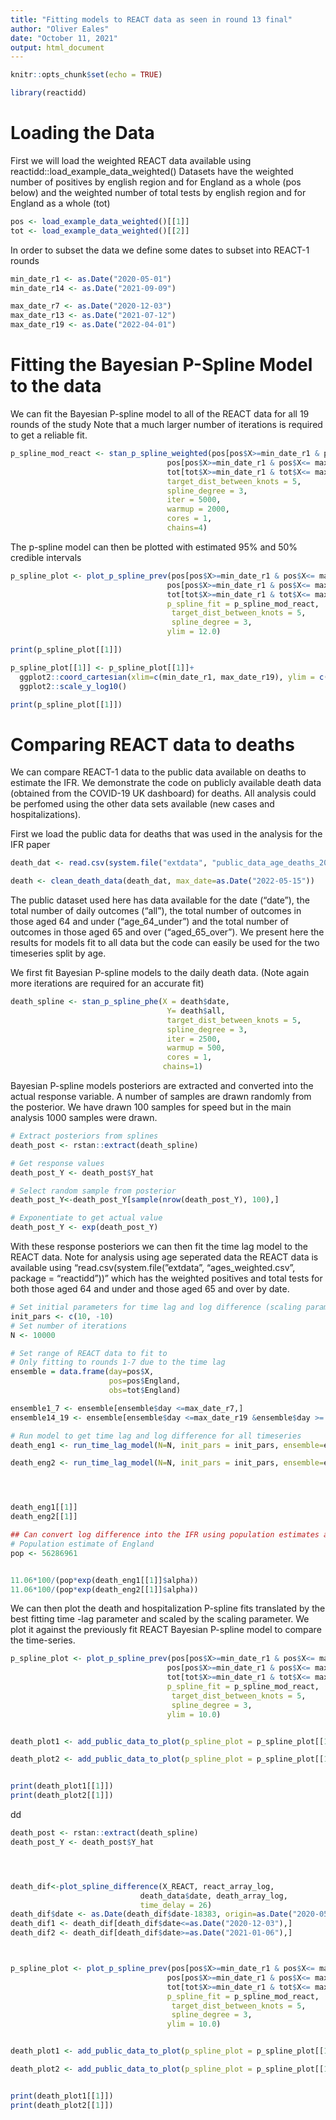 ```yaml
---
title: "Fitting models to REACT data as seen in round 13 final"
author: "Oliver Eales"
date: "October 11, 2021"
output: html_document
---
```


```r
knitr::opts_chunk$set(echo = TRUE)
```

```r
library(reactidd)
```

# Loading the Data
First we will load the weighted REACT data available using reactidd::load_example_data_weighted() 
Datasets have the weighted number of positives by english region and for England as a whole (pos below)
and the weighted number of total tests by english region and for England as a whole (tot)

```r
pos <- load_example_data_weighted()[[1]]
tot <- load_example_data_weighted()[[2]]
```

In order to subset the data we define some dates to subset into REACT-1 rounds
```r
min_date_r1 <- as.Date("2020-05-01")
min_date_r14 <- as.Date("2021-09-09")

max_date_r7 <- as.Date("2020-12-03")
max_date_r13 <- as.Date("2021-07-12")
max_date_r19 <- as.Date("2022-04-01")
```



# Fitting the Bayesian P-Spline Model to the data
We can fit the Bayesian P-spline model to all of the REACT data for all 19 rounds of the study
Note that a much larger number of iterations is required to get a reliable fit.

```r
p_spline_mod_react <- stan_p_spline_weighted(pos[pos$X>=min_date_r1 & pos$X<= max_date_r19,]$X,
                                   pos[pos$X>=min_date_r1 & pos$X<= max_date_r19,]$England,
                                   tot[tot$X>=min_date_r1 & tot$X<= max_date_r19,]$England,
                                   target_dist_between_knots = 5,
                                   spline_degree = 3,
                                   iter = 5000,
                                   warmup = 2000,
                                   cores = 1,
                                   chains=4)


```




The p-spline model can then be plotted with estimated 95% and 50% credible intervals
```r
p_spline_plot <- plot_p_spline_prev(pos[pos$X>=min_date_r1 & pos$X<= max_date_r19,]$X,
                                   pos[pos$X>=min_date_r1 & pos$X<= max_date_r19,]$England,
                                   tot[tot$X>=min_date_r1 & tot$X<= max_date_r19,]$England,
                                   p_spline_fit = p_spline_mod_react, 
                                    target_dist_between_knots = 5,
                                    spline_degree = 3,
                                   ylim = 12.0)

print(p_spline_plot[[1]])

p_spline_plot[[1]] <- p_spline_plot[[1]]+
  ggplot2::coord_cartesian(xlim=c(min_date_r1, max_date_r19), ylim = c(0.01,10))+
  ggplot2::scale_y_log10()

print(p_spline_plot[[1]])


```

# Comparing REACT data to deaths 
We can compare REACT-1 data to the public data available on deaths to estimate the IFR. 
We demonstrate the code on publicly available death data (obtained from the COVID-19 UK dashboard) for deaths. All analysis could be perfomed using the other data sets available (new cases and hospitalizations).

First we load the public data for deaths that was used in the analysis for the IFR paper

```r
death_dat <- read.csv(system.file("extdata", "public_data_age_deaths_2022-05-20.csv", package = "reactidd"))

death <- clean_death_data(death_dat, max_date=as.Date("2022-05-15"))

```

The public dataset used here has data available for the date ("date"), the total number of daily outcomes ("all"), the total number of outcomes in those aged 64 and under ("age_64_under")  and the total number of outcomes in those aged 65 and over ("aged_65_over"). 
We present here the results for models fit to all data but the code can easily be used for the two timeseries split by age.

We first fit Bayesian P-spline models to the daily death data. (Note again more iterations are required for an accurate fit)

```r
death_spline <- stan_p_spline_phe(X = death$date,
                                   Y= death$all,
                                   target_dist_between_knots = 5,
                                   spline_degree = 3,
                                   iter = 2500,
                                   warmup = 500,
                                   cores = 1,
                                  chains=1)


```

Bayesian P-spline models posteriors are extracted and converted into the actual response variable. A number of samples are drawn randomly from the posterior. We have drawn 100 samples for speed but in the main analysis 1000 samples were drawn.
```r

# Extract posteriors from splines
death_post <- rstan::extract(death_spline)

# Get response values
death_post_Y <- death_post$Y_hat

# Select random sample from posterior
death_post_Y<-death_post_Y[sample(nrow(death_post_Y), 100),]

# Exponentiate to get actual value
death_post_Y <- exp(death_post_Y)
```

With these response posteriors we can then fit the time lag model to the REACT data. Note for analysis using age seperated data the REACT data is available using "read.csv(system.file("extdata", "ages_weighted.csv", package = "reactidd"))" which has the weighted positives and total tests for both those aged 64 and under and those aged 65 and over by date.

```r

# Set initial parameters for time lag and log difference (scaling parameter)
init_pars <- c(10, -10)
# Set number of iterations 
N <- 10000

# Set range of REACT data to fit to
# Only fitting to rounds 1-7 due to the time lag
ensemble = data.frame(day=pos$X,
                      pos=pos$England,
                      obs=tot$England)

ensemble1_7 <- ensemble[ensemble$day <=max_date_r7,]
ensemble14_19 <- ensemble[ensemble$day <=max_date_r19 &ensemble$day >= min_date_r14,]

# Run model to get time lag and log difference for all timeseries
death_eng1 <- run_time_lag_model(N=N, init_pars = init_pars, ensemble=ensemble1_7,  dates=death$date , ENG = death_post_Y, burnin=2000,name="All", rounds = "Rounds 1-7", data_source = "Deaths")

death_eng2 <- run_time_lag_model(N=N, init_pars = init_pars, ensemble=ensemble14_19,  dates=death$date , ENG = death_post_Y, burnin=2000,name="All", rounds = "Rounds 14-19", data_source = "Deaths")




death_eng1[[1]]
death_eng2[[1]]

## Can convert log difference into the IFR using population estimates and a factor of 11.06
# Population estimate of England
pop <- 56286961


11.06*100/(pop*exp(death_eng1[[1]]$alpha))
11.06*100/(pop*exp(death_eng2[[1]]$alpha))


```

We can then plot the death and hospitalization P-spline fits translated by the best fitting time -lag parameter and scaled by the scaling parameter.
We plot it against the previously fit REACT Bayesian P-spline model to compare the time-series.

```r


p_spline_plot <- plot_p_spline_prev(pos[pos$X>=min_date_r1 & pos$X<= max_date_r19,]$X,
                                   pos[pos$X>=min_date_r1 & pos$X<= max_date_r19,]$England,
                                   tot[tot$X>=min_date_r1 & tot$X<= max_date_r19,]$England,
                                   p_spline_fit = p_spline_mod_react, 
                                    target_dist_between_knots = 5,
                                    spline_degree = 3,
                                   ylim = 10.0)


death_plot1 <- add_public_data_to_plot(p_spline_plot = p_spline_plot[[1]], Y_array = death_post_Y, table_eng = death_eng1[[1]], X=death$date, dat = death)

death_plot2 <- add_public_data_to_plot(p_spline_plot = p_spline_plot[[1]], Y_array = death_post_Y, table_eng = death_eng2[[1]], X=death$date, dat = death)


print(death_plot1[[1]])
print(death_plot2[[1]])


```


dd

```r



death_post <- rstan::extract(death_spline)
death_post_Y <- death_post$Y_hat




death_dif<-plot_spline_difference(X_REACT, react_array_log,
                             death_data$date, death_array_log,
                             time_delay = 26)
death_dif$date <- as.Date(death_dif$date-18383, origin=as.Date("2020-05-01"))
death_dif1 <- death_dif[death_dif$date<=as.Date("2020-12-03"),]
death_dif2 <- death_dif[death_dif$date>=as.Date("2021-01-06"),]



p_spline_plot <- plot_p_spline_prev(pos[pos$X>=min_date_r1 & pos$X<= max_date_r19,]$X,
                                   pos[pos$X>=min_date_r1 & pos$X<= max_date_r19,]$England,
                                   tot[tot$X>=min_date_r1 & tot$X<= max_date_r19,]$England,
                                   p_spline_fit = p_spline_mod_react, 
                                    target_dist_between_knots = 5,
                                    spline_degree = 3,
                                   ylim = 10.0)


death_plot1 <- add_public_data_to_plot(p_spline_plot = p_spline_plot[[1]], Y_array = death_post_Y, table_eng = death_eng1[[1]], X=death$date, dat = death)

death_plot2 <- add_public_data_to_plot(p_spline_plot = p_spline_plot[[1]], Y_array = death_post_Y, table_eng = death_eng2[[1]], X=death$date, dat = death)


print(death_plot1[[1]])
print(death_plot2[[1]])


```

